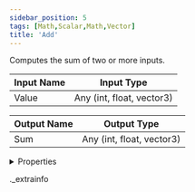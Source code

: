 ```yaml
---
sidebar_position: 5
tags: [Math,Scalar,Math,Vector]
title: 'Add'
---
```


Computes the sum of two or more inputs.



<IChip uuid="0ccb153c-dd08-4f22-80fd-9d8c5940928c" />

| Input Name | Input Type |
|-----------|-----------|
| Value | Any (int, float, vector3) |

| Output Name | Output Type |
|-----------|-----------|
| Sum | Any (int, float, vector3) |


<details>
  <summary>Properties</summary>
  <div>
    <div>
    <table>
      <thead>
        <tr>
          <th>Room availability:</th>
          <th>Available everywhere</th>
        </tr>
        <tr>
          <th>Is beta required?</th>
          <th>No</th>
        </tr>
        <tr>
          <th>Is this chip a trolling risk?</th>
          <th>No</th>
        </tr>
        <tr>
          <th>Is this chip a role assignment risk?</th>
          <th>No</th>
        </tr>
        <tr>
          <th>Chip UUID</th>
          <th>0ccb153c-dd08-4f22-80fd-9d8c5940928c</th>
        </tr>
      </thead>
    </table>
    </div>
  </div>
</details>

._extrainfo